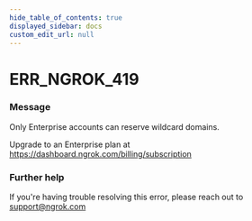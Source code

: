 ```yaml
---
hide_table_of_contents: true
displayed_sidebar: docs
custom_edit_url: null
---
```



# ERR_NGROK_419

### Message

Only Enterprise accounts can reserve wildcard domains.

Upgrade to an Enterprise plan at https://dashboard.ngrok.com/billing/subscription

### Further help

If you're having trouble resolving this error, please reach out to [support@ngrok.com](mailto:support@ngrok.com?subject=Help%20with%20ERR_NGROK_419)

<ErrorDetails error="err_ngrok_419" />
